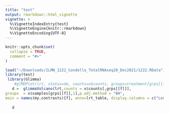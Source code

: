 ```yaml
---
title: "test"
output: rmarkdown::html_vignette
vignette: >
  %\VignetteIndexEntry{test}
  %\VignetteEngine{knitr::rmarkdown}
  %\VignetteEncoding{UTF-8}
---
```


```r
knitr::opts_chunk$set(
  collapse = TRUE,
  comment = "#>"
)
```

```r
load("~/Downloads/ILMN_1222_Condello_TotalRNAseq20_Dec2021/1222.RData")
library(test)
 library(Glimma)
    #glMDPlot(lrt, status=de, counts=x$counts, groups=treatment[grps[[f]]], side.main="GeneSymbol", anno=anno1, display.columns=c("GeneSymbol", "ENTREZID", "geneName", "DE1"), transform=TRUE, html = paste(names(my.contrasts)[f],"interactive_plot",sep="_"))
   d =  glimmaVolcano(lrt,counts = x$counts[,grps[[f]]], 
groups  = x$samples[grps[[f]],1],p.adj.method = "BH",
main = names(my.contrasts)[f], anno=lrt_table, display.columns = c("Length","ENTREZID","geneName","logFC","PValue","FDR"),transform.counts = "cpm" )
 
   d
```


